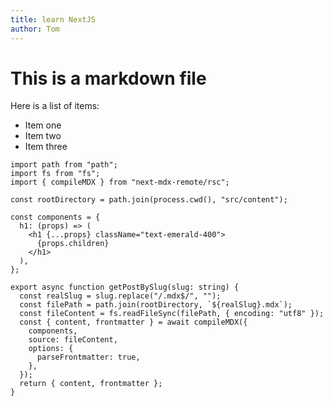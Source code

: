 ```yaml
---
title: learn NextJS
author: Tom
---
```


# This is a markdown file

Here is a list of items:

- Item one
- Item two
- Item three

```tsx
import path from "path";
import fs from "fs";
import { compileMDX } from "next-mdx-remote/rsc";

const rootDirectory = path.join(process.cwd(), "src/content");

const components = {
  h1: (props) => (
    <h1 {...props} className="text-emerald-400">
      {props.children}
    </h1>
  ),
};

export async function getPostBySlug(slug: string) {
  const realSlug = slug.replace("/.mdx$/", "");
  const filePath = path.join(rootDirectory, `${realSlug}.mdx`);
  const fileContent = fs.readFileSync(filePath, { encoding: "utf8" });
  const { content, frontmatter } = await compileMDX({
    components,
    source: fileContent,
    options: {
      parseFrontmatter: true,
    },
  });
  return { content, frontmatter };
}
```
